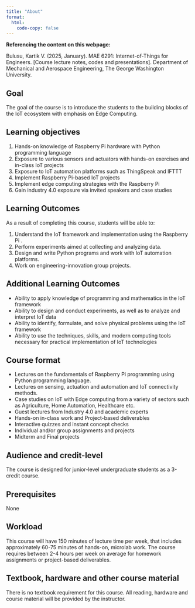 ```yaml
---
title: "About"
format:
  html:
    code-copy: false
---
```

<html>
<head>
    <style>
        body {
            -webkit-user-select: none; /* Safari */
            -moz-user-select: none; /* Firefox */
            -ms-user-select: none; /* IE10+/Edge */
            user-select: none; /* Standard */
        }
    </style>
</head>
<body>

:::{.callout-important}
**Referencing the content on this webpage:**

Bulusu, Kartik V. (2025, January). MAE 6291: Internet-of-Things for Engineers. [Course lecture notes, codes and presentations]. Department of Mechanical and Aerospace Engineering, The George Washington University.
:::

## Goal 
The goal of the course is to introduce the students to the building blocks of the IoT ecosystem with emphasis on Edge Computing. 

## Learning objectives
1. Hands-on knowledge of Raspberry Pi hardware with Python programming language 
2. Exposure to various sensors and actuators with hands-on exercises and in-class IoT projects
3. Exposure to IoT automation platforms such as ThingSpeak and IFTTT
4. Implement Raspberry Pi-based IoT projects 
5. Implement edge computing strategies with the Raspberry Pi
6. Gain industry 4.0 exposure via invited speakers and case studies
 
## Learning Outcomes
As a result of completing this course, students will be able to:

1. Understand the IoT framework and implementation using the Raspberry Pi	.
2. Perform experiments aimed at collecting and analyzing data.
3. Design and write Python programs and work with IoT automation platforms.
4. Work on engineering-innovation group projects.

## Additional Learning Outcomes
- Ability to apply knowledge of programming and mathematics in the IoT framework
- Ability to design and conduct experiments, as well as to analyze and interpret IoT data
- Ability to identify, formulate, and solve physical problems using the IoT framework
- Ability to use the techniques, skills, and modern computing tools necessary for practical implementation of IoT technologies
 

## Course format 
- Lectures on the fundamentals of Raspberry Pi programming using Python programming language. 
- Lectures on sensing, actuation and automation and IoT connectivity methods. 
- Case studies on IoT with Edge computing from a variety of sectors such as Agriculture, Home Automation, Healthcare etc.
- Guest lectures from Industry 4.0 and academic experts
- Hands-on in-class work and Project-based deliverables
- Interactive quizzes and instant concept checks
- Individual and/or group assignments and projects
- Midterm and Final projects

## Audience and credit-level
The course is designed for junior-level undergraduate students as a 3-credit course. 

## Prerequisites
None

## Workload
This course will have 150 minutes of lecture time per week, that includes approximately 60-75 minutes of hands-on, microlab work. The course requires between 2-4 hours per week on average for homework assignments or project-based deliverables.

## Textbook, hardware and other course material
There is no textbook requirement for this course. All reading, hardware and course material will be provided by the instructor.

<!-- <br><br>
<footer>
  <p>This is a Quarto website. To learn more about Quarto websites visit <https://quarto.org/docs/websites>.<br>
  Author: Kartik Bulusu<br>
  Contact: <a href="mailto:bulusu@gwu.edu">bulusu</a><br>
  &copy; 2024 All rights reserved</p>
</footer> -->